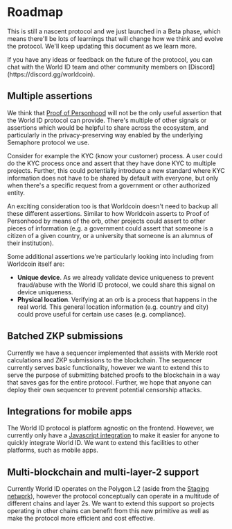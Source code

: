 
# Roadmap

This is still a nascent protocol and we just launched in a Beta phase, which means there'll be lots of learnings that will change how we think and evolve the protocol. We'll keep updating this document as we learn more.

<Callout title="tip">
  If you have any ideas or feedback on the future of the protocol, you can chat
  with the World ID team and other community members on
  [Discord](https://discord.gg/worldcoin).
</Callout>

## Multiple assertions

We think that [Proof of Personhood](/advanced/proof-of-personhood) will not be the only useful assertion that the World ID protocol can provide. There's multiple of other signals or assertions which would be helpful to share across the ecosystem, and particularly in the privacy-preserving way enabled by the underlying Semaphore protocol we use.

Consider for example the KYC (know your customer) process. A user could do the KYC process once and assert that they have done KYC to multiple projects. Further, this could potentially introduce a new standard where KYC information does not have to be shared by default with everyone, but only when there's a specific request from a government or other authorized entity.

An exciting consideration too is that Worldcoin doesn't need to backup all these different assertions. Similar to how Worldcoin asserts to Proof of Personhood by means of the orb, other projects could assert to other pieces of information (e.g. a government could assert that someone is a citizen of a given country, or a university that someone is an alumnus of their institution).

Some additional assertions we're particularly looking into including from Worldcoin itself are:

- **Unique device**. As we already validate device uniqueness to prevent fraud/abuse with the World ID protocol, we could share this signal on device uniqueness.
- **Physical location**. Verifying at an orb is a process that happens in the real world. This general location information (e.g. country and city) could prove useful for certain use cases (e.g. compliance).

## Batched ZKP submissions

Currently we have a sequencer implemented that assists with Merkle root calculations and ZKP submissions to the blockchain. The sequencer currently serves basic functionality, however we want to extend this to serve the purpose of submitting batched proofs to the blockchain in a way that saves gas for the entire protocol. Further, we hope that anyone can deploy their own sequencer to prevent potential censorship attacks.

## Integrations for mobile apps

The World ID protocol is platform agnostic on the frontend. However, we currently only have a [Javascript integration](/js) to make it easier for anyone to quickly integrate World ID. We want to extend this facilities to other platforms, such as mobile apps.

## Multi-blockchain and multi-layer-2 support

Currently World ID operates on the Polygon L2 (aside from the [Staging network](/about/testing)), however the protocol conceptually can operate in a multitude of different chains and layer 2s. We want to extend this support so projects operating in other chains can benefit from this new primitive as well as make the protocol more efficient and cost effective.
